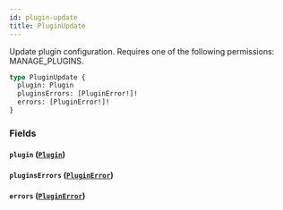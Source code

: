 ```yaml
---
id: plugin-update
title: PluginUpdate
---
```


Update plugin configuration. Requires one of the following permissions: MANAGE_PLUGINS.

```graphql
type PluginUpdate {
  plugin: Plugin
  pluginsErrors: [PluginError!]!
  errors: [PluginError!]!
}
```

### Fields

#### `plugin` ([`Plugin`](../../../developer/api-reference/objects/plugin))

#### `pluginsErrors` ([`PluginError`](../../../developer/api-reference/objects/plugin-error))

#### `errors` ([`PluginError`](../../../developer/api-reference/objects/plugin-error))
